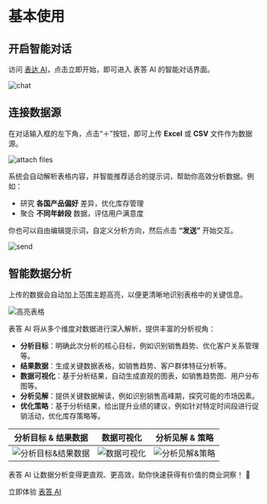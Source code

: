 # 基本使用

## 开启智能对话

访问 [表达 AI](http://biaoda.me/)，点击立即开始，即可进入 表答 AI 的智能对话界面。

![chat](./getting-started/chat-zh.png)

## 连接数据源

在对话输入框的左下角，点击“＋”按钮，即可上传 **Excel** 或 **CSV** 文件作为数据源。

![attach files](./getting-started/attach-files-zh.png)

系统会自动解析表格内容，并智能推荐适合的提示词，帮助你高效分析数据。例如：

- 研究 **各国产品偏好** 差异，优化库存管理  
- 聚合 **不同年龄段** 数据，评估用户满意度  

你也可以自由编辑提示词，自定义分析方向，然后点击 **“发送”** 开始交互。

![send](./getting-started/send-zh.png)

## 智能数据分析

上传的数据会自动加上范围主题高亮，以便更清晰地识别表格中的关键信息。

![高亮表格](./getting-started/highlight-table-zh.png)

表答 AI 将从多个维度对数据进行深入解析，提供丰富的分析视角：

- **分析目标**：明确此次分析的核心目标，例如识别销售趋势、优化客户关系管理等。  
- **结果数据**：生成关键数据表格，如销售趋势、客户群体特征分析等。  
- **数据可视化**：基于分析结果，自动生成直观的图表，如销售趋势图、用户分布图等。  
- **分析见解**：提供关键数据解读，例如识别销售高峰期，探究可能的市场因素。  
- **优化策略**：基于分析结果，给出提升业绩的建议，例如针对特定时间段进行促销活动，优化库存策略等。

| 分析目标 & 结果数据 | 数据可视化 | 分析见解 & 策略 |
|---|---|---|
| ![分析目标&结果数据](./getting-started/analysis-objectives-zh.png) | ![数据可视化](./getting-started/data-visualization-zh.png) | ![分析见解&策略](./getting-started/analytical-insights-zh.png) |

表答 AI 让数据分析变得更直观、更高效，助你快速获得有价值的商业洞察！ 🚀

立即体验 [表答 AI](http://biaoda.me/)
